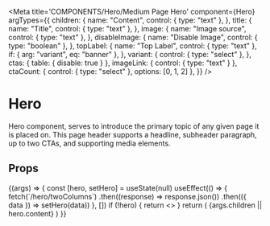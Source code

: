 
<Meta
  title='COMPONENTS/Hero/Medium Page Hero'
  component={Hero}
  argTypes={{
    children: {
      name: "Content",
      control: { type: "text" },
    },
    title: {
      name: "Title",
      control: { type: "text" },
    },
    image: {
      name: "Image source",
      control: { type: "text" },
    },
    disableImage: {
      name: "Disable Image",
      control: { type: "boolean" },
    },
    topLabel: {
      name: "Top Label",
      control: { type: "text" },
      if: { arg: "variant", eq: "banner" },
    },
    variant: {
      control: { type: "select" },
    },
    ctas: { table: { disable: true } },
    imageLink: { control: { type: "text" } },
    ctaCount: { control: { type: "select" }, options: [0, 1, 2] },
  }}
/>

# Hero

Hero component, serves to introduce the primary topic of any given page it is placed on. This page header supports a headline, subheader paragraph, up to two CTAs, and supporting media elements. 

## Props

<Props of={Hero} />

<Preview>
  <Story
    name='Medium Page Hero'
    args={{ variant: "twoColumns", disableImage: false }}
  >
    {(args) => {
      const [hero, setHero] = useState(null)
      useEffect(() => {
        fetch(`/hero/twoColumns`)
          .then((response) => response.json())
          .then(({ data }) => setHero(data))
      }, [])
      if (!hero) {
        return <></>
      }
      return (
        <Hero
          variant={args.variant}
          title={args.title || hero.title}
          image={
            args.disableImage
              ? null
              : { src: args.image || hero.image.src, alt: hero.image.alt }
          }
          topLabel={args.topLabel || hero.topLabel}
          ctas={hero.ctas.slice(0, args.ctaCount)}
          videoSrc={args.videoSrc}
          bottomSpacing={hero.bottomSpacing}
          topSpacing={hero.topSpacing}
          {...(args.imageLink && {
            imageLink: { to: args.imageLink, label: "Label" },
          })}
        >
          {args.children || hero.content}
        </Hero>
      )
    }}
  </Story>
</Preview>

